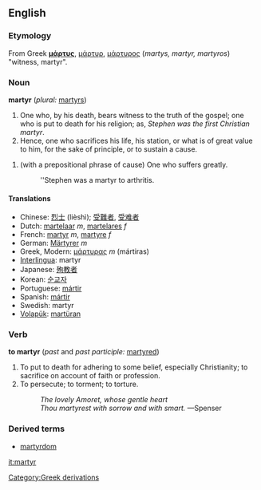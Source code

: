 {{wikipedia}}
==English==
=== Etymology ===
From Greek '''[[μάρτυς]]''', [[μάρτυρ]], [[μάρτυρος]] (''martys, martyr, martyros'') "witness, martyr".

=== Noun ===
'''martyr''' (''plural:'' [[martyrs]])

#One who, by his death, bears witness to the truth of the gospel; one who is put to death for his religion; as, ''Stephen was the first Christian martyr''.
#Hence, one who sacrifices his life, his station, or what is of great value to him, for the sake of principle, or to sustain a cause.  
<!-- above are Webster 1913 defs  -->
# (with a prepositional phrase of cause) One who suffers greatly.
#:''Stephen was a martyr to arthritis.

==== Translations ====
*Chinese: [[烈士]] (lièshì); [[受難者]], [[受难者]]
*Dutch: [[martelaar]] ''m'', [[martelares]] ''f''
*French: [[martyr]] ''m'', [[martyre]] ''f''
*German: [[Märtyrer]] ''m''
*Greek, Modern: [[μάρτυρας]] ''m'' (mártiras)
*[[Interlingua]]: martyr
*Japanese: [[殉教者]]
*Korean: [[순교자]]
*Portuguese: [[mártir]]
*Spanish: [[mártir]]
*Swedish: martyr
*[[Volapük]]: [[martüran]]

=== Verb ===
'''to martyr''' (''past'' and ''past participle:'' [[martyred]])

#To put to death for adhering to some belief, especially Christianity; to sacrifice on account of faith or profession.
#To persecute; to torment; to torture.
#:''The lovely Amoret, whose gentle heart'' 
#:''Thou martyrest with sorrow and with smart.'' —Spenser
<!-- webstah again -->

===Derived terms===
*[[martyrdom]]

[[it:martyr]]
[[Category:Greek derivations]]